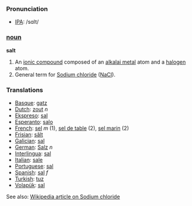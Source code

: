 === Pronunciation ===
*[[w:IPA|IPA]]: /sɑlt/

=== [[noun]] ===

'''salt'''

#An [[ionic compound]] composed of an [[alkalai metal]] atom and a [[halogen]] atom.
#General term for [[Sodium chloride]] ([[NaCl]]).

=== Translations ===
*[[Basque]]: [[gatz]]
*[[Dutch]]: [[zout]] ''n''
*[[Ekspreso]]: [[sal]]
*[[Esperanto]]: [[salo]]
*[[French]]: [[sel]] ''m'' (1), [[sel de table]] (2), [[sel marin]] (2)
*[[Frisian]]: [[sâlt]]
*[[Galician]]: [[sal]]
*[[German]]: [[Salz]] ''n''
*[[Interlingua]]: [[sal]] 
*[[Italian]]: [[sale]] 
*[[Portuguese]]: [[sal]] 
*[[Spanish]]: [[sal]] ''f''
*[[Turkish]]: [[tuz]]
*[[Volapük]]: [[sal]] 


 


See also: [[w:Sodium_chloride|Wikipedia article on Sodium chloride]]